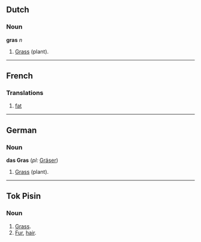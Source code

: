 ==Dutch==
===Noun===
'''gras''' ''n''

#[[Grass]] (plant).

----
==French==
===Translations===

#[[fat]]

----
==German==
===Noun===
'''das Gras''' (''pl:'' [[Gräser]])

#[[Grass]] (plant).

----
==Tok Pisin==
===Noun===
# [[Grass]].
# [[Fur]], [[hair]].
